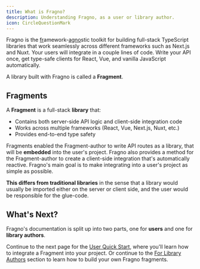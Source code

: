 ```yaml
---
title: What is Fragno?
description: Understanding Fragno, as a user or library author.
icon: CircleQuestionMark
---
```



Fragno is the <u>fr</u>amework-<u>agno</u>stic toolkit for building full-stack TypeScript libraries
that work seamlessly across different frameworks such as Next.js and Nuxt. Your users will integrate
in a couple lines of code. Write your API once, get type-safe clients for React, Vue, and vanilla
JavaScript automatically.

A library built with Fragno is called a **Fragment**.

## Fragments

A **Fragment** is a full-stack **library** that:

- Contains both server-side API logic and client-side integration code
- Works across multiple frameworks (React, Vue, Next.js, Nuxt, etc.)
- Provides end-to-end type safety

Fragments enabled the Fragment-author to write API routes as a library, that will be **embedded**
into the user's project. Fragno also provides a method for the Fragment-author to create a
client-side integration that's automatically reactive. Fragno's main goal is to make integrating
into a user's project as simple as possible.

**This differs from traditional libraries** in the sense that a library would usually be imported
either on the server or client side, and the user would be responsible for the glue-code.

## What's Next?

Fragno's documentation is split up into two parts, one for **users** and one for **library
authors**.

Continue to the next page for the [User Quick Start](./docs/user-quick-start), where you'll learn
how to integrate a Fragment into your project. Or continue to the
[For Library Authors](./docs/for-library-authors/getting-started) section to learn how to build your
own Fragno fragments.

<Cards>
  <Card
    title="User Quick Start"
    href="/docs/user-quick-start"
    description="Learn how to integrate Fragments into your project"
  />
  <Card
    title="For Library Authors"
    href="/docs/for-library-authors/getting-started"
    description="Learn how to build your own Fragments"
  />
</Cards>
